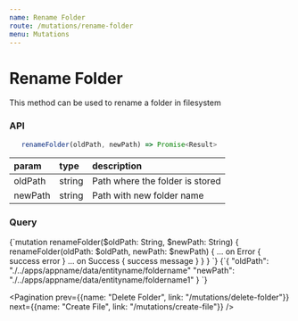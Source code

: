 ```yaml
---
name: Rename Folder
route: /mutations/rename-folder
menu: Mutations
---
```



# Rename Folder

This method can be used to rename a folder in filesystem

### API

```js
   renameFolder(oldPath, newPath) => Promise<Result>
```

|param|type|description|
|:--|:--|:--|
|oldPath|string|Path where the folder is stored|
|newPath|string|Path with new folder name|

### Query
<QueryViewer>
   <QueryTab>
{`mutation renameFolder($oldPath: String, $newPath: String) {
  renameFolder(oldPath: $oldPath, newPath: $newPath) {
    ... on Error {
      success
      error
    }
    ... on Success {
      success
      message
    }
  }
}
`}
   </QueryTab>
   <VariablesTab>
{`{
  "oldPath": "./../apps/appname/data/entityname/foldername"
  "newPath": "./../apps/appname/data/entityname/foldername1"
}
`}
   </VariablesTab>
</QueryViewer>

<Pagination prev={{name: "Delete Folder", link: "/mutations/delete-folder"}} next={{name: "Create File", link: "/mutations/create-file"}} />